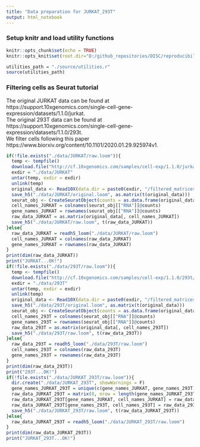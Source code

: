 ```yaml
---
title: "Data preparation for JURKAT_293T"
output: html_notebook
---
```

### Setup knitr and load utility functions
```r
knitr::opts_chunk$set(echo = TRUE)
knitr::opts_knit$set(root.dir="D:/github_repositories/DISC/reproducibility")
```
```r
utilities_path = "./source/utilities.r"
source(utilities_path)
```
### Filtering cells as Seurat tutorial
The original JURKAT data can be found at https://support.10xgenomics.com/single-cell-gene-expression/datasets/1.1.0/jurkat.</br>
The original 293T data can be found at https://support.10xgenomics.com/single-cell-gene-expression/datasets/1.1.0/293t.</br>
We filter cells following this paper https://www.biorxiv.org/content/10.1101/2020.01.29.925974v1.
```r
if(!file.exists("./data/JURKAT/raw.loom")){
  temp <- tempfile()
  download.file("http://cf.10xgenomics.com/samples/cell-exp/1.1.0/jurkat/jurkat_filtered_gene_bc_matrices.tar.gz", temp)
  exdir = "./data/JURKAT"
  untar(temp, exdir = exdir)
  unlink(temp)
  original_data <- Read10X(data.dir = paste0(exdir, "/filtered_matrices_mex/hg19/"))
  save_h5("./data/JURKAT/original.loom", as.matrix(t(original_data)))
  seurat_obj <- CreateSeuratObject(counts = as.data.frame(original_data), min.features = 500)
  cell_names_JURKAT = colnames(seurat_obj[["RNA"]]@counts)
  gene_names_JURKAT = rownames(seurat_obj[["RNA"]]@counts)
  raw_data_JURKAT = as.matrix(original_data[, cell_names_JURKAT])
  save_h5("./data/JURKAT/raw.loom", t(raw_data_JURKAT))
}else{
  raw_data_JURKAT = readh5_loom("./data/JURKAT/raw.loom")
  cell_names_JURKAT = colnames(raw_data_JURKAT)
  gene_names_JURKAT = rownames(raw_data_JURKAT)
}
print(dim(raw_data_JURKAT))
print("JURKAT...OK!")
if(!file.exists("./data/293T/raw.loom")){
  temp <- tempfile()
  download.file("http://cf.10xgenomics.com/samples/cell-exp/1.1.0/293t/293t_filtered_gene_bc_matrices.tar.gz", temp)
  exdir = "./data/293T"
  untar(temp, exdir = exdir)
  unlink(temp)
  original_data <- Read10X(data.dir = paste0(exdir, "/filtered_matrices_mex/hg19/"))
  save_h5("./data/293T/original.loom", as.matrix(t(original_data)))
  seurat_obj <- CreateSeuratObject(counts = as.data.frame(original_data), min.features = 500)
  cell_names_293T = colnames(seurat_obj[["RNA"]]@counts)
  gene_names_293T = rownames(seurat_obj[["RNA"]]@counts)
  raw_data_293T = as.matrix(original_data[, cell_names_293T])
  save_h5("./data/293T/raw.loom", t(raw_data_293T))
}else{
  raw_data_293T = readh5_loom("./data/293T/raw.loom")
  cell_names_293T = colnames(raw_data_293T)
  gene_names_293T = rownames(raw_data_293T)
}
print(dim(raw_data_293T))
print("293T...OK!")
if(!file.exists("./data/JURKAT_293T/raw.loom")){
  dir.create("./data/JURKAT_293T", showWarnings = F)
  gene_names_JURKAT_293T = unique(c(gene_names_JURKAT, gene_names_293T))
  raw_data_JURKAT_293T = matrix(0, nrow = length(gene_names_JURKAT_293T), ncol = ncol(raw_data_JURKAT) + ncol(raw_data_293T), dimnames = list(gene_names_JURKAT_293T, c(cell_names_JURKAT, cell_names_293T)))
  raw_data_JURKAT_293T[gene_names_JURKAT, cell_names_JURKAT] = raw_data_JURKAT
  raw_data_JURKAT_293T[gene_names_293T, cell_names_293T] = raw_data_293T
  save_h5("./data/JURKAT_293T/raw.loom", t(raw_data_JURKAT_293T))
}else{
  raw_data_JURKAT_293T = readh5_loom("./data/JURKAT_293T/raw.loom")
}
print(dim(raw_data_JURKAT_293T))
print("JURKAT_293T...OK!")
```
